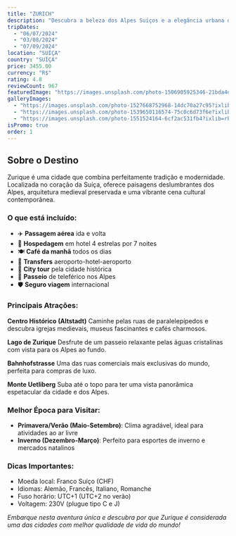 ```yaml
---
title: "ZURICH"
description: "Descubra a beleza dos Alpes Suíços e a elegância urbana de Zurique em uma viagem inesquecível."
tripDates:
  - "06/07/2024"
  - "03/08/2024"
  - "07/09/2024"
location: "SUÍÇA"
country: "SUÍÇA"
price: 3455.00
currency: "R$"
rating: 4.8
reviewCount: 967
featuredImage: "https://images.unsplash.com/photo-1506905925346-21bda4d32df4?ixlib=rb-4.0.3&ixid=M3wxMjA3fDB8MHxwaG90by1wYWdlfHx8fGVufDB8fHx8fA%3D%3D&auto=format&fit=crop&w=2070&q=80"
galleryImages:
  - "https://images.unsplash.com/photo-1527668752968-14dc70a27c95?ixlib=rb-4.0.3&auto=format&fit=crop&w=2070&q=80"
  - "https://images.unsplash.com/photo-1539650116574-75c0c6d73f6e?ixlib=rb-4.0.3&auto=format&fit=crop&w=2070&q=80"
  - "https://images.unsplash.com/photo-1551524164-6cf2ac531fb4?ixlib=rb-4.0.3&auto=format&fit=crop&w=2070&q=80"
isPromo: true
order: 1
---
```


## Sobre o Destino

Zurique é uma cidade que combina perfeitamente tradição e modernidade. Localizada no coração da Suíça, oferece paisagens deslumbrantes dos Alpes, arquitetura medieval preservada e uma vibrante cena cultural contemporânea.

### O que está incluído:

- ✈️ **Passagem aérea** ida e volta
- 🏨 **Hospedagem** em hotel 4 estrelas por 7 noites
- 🍽️ **Café da manhã** todos os dias
- 🚌 **Transfers** aeroporto-hotel-aeroporto
- 🎫 **City tour** pela cidade histórica
- 🚠 **Passeio** de teleférico nos Alpes
- 🛡️ **Seguro viagem** internacional

### Principais Atrações:

**Centro Histórico (Altstadt)**
Caminhe pelas ruas de paralelepípedos e descubra igrejas medievais, museus fascinantes e cafés charmosos.

**Lago de Zurique**
Desfrute de um passeio relaxante pelas águas cristalinas com vista para os Alpes ao fundo.

**Bahnhofstrasse**
Uma das ruas comerciais mais exclusivas do mundo, perfeita para compras de luxo.

**Monte Uetliberg**
Suba até o topo para ter uma vista panorâmica espetacular da cidade e dos Alpes.

### Melhor Época para Visitar:

- **Primavera/Verão (Maio-Setembro)**: Clima agradável, ideal para atividades ao ar livre
- **Inverno (Dezembro-Março)**: Perfeito para esportes de inverno e mercados natalinos

### Dicas Importantes:

- Moeda local: Franco Suíço (CHF)
- Idiomas: Alemão, Francês, Italiano, Romanche
- Fuso horário: UTC+1 (UTC+2 no verão)
- Voltagem: 230V (plugue tipo C e J)

*Embarque nesta aventura única e descubra por que Zurique é considerada uma das cidades com melhor qualidade de vida do mundo!*